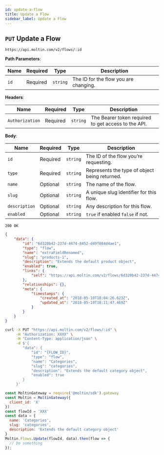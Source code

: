 ```yaml
---
id: update-a-flow
title: Update a Flow
sidebar_label: Update a Flow
---
```


## `PUT` Update a Flow

```http
https://api.moltin.com/v2/flows/:id
```

<!--DOCUSAURUS_CODE_TABS-->

<!-- Request -->

**Path Parameters**:

| Name | Required | Type | Description |
| --- | --- | --- | --- |
| `id` | Required | `string` | The ID for the flow you are changing. |

**Headers**:

| Name | Required | Type | Description |
| --- | --- | --- | --- |
| `Authorization` | Required | `string` | The Bearer token required to get access to the API. |

**Body**:

| Name | Required | Type | Description |
| --- | --- | --- | --- |
| `id` | Required | `string` | The ID of the flow you’re requesting. |
| `type` | Required | `string` | Represents the type of object being returned. |
| `name` | Optional | `string` | The name of the flow. |
| `slug` | Optional | `string` | A unique slug identifier for this flow. |
| `description` | Optional | `string` | Any description for this flow. |
| `enabled` | Optional | `string` | `true` if enabled `false` if not. |


<!-- Response -->

`200 OK`


```json
{
    "data": {
        "id": "6d320b42-237d-4474-8452-d49f884d4ae1",
        "type": "flow",
        "name": "extraFieldRenamed",
        "slug": "products-1",
        "description": "Extends the default product object",
        "enabled": true,
        "links": {
            "self": "https://api.moltin.com/v2/flows/6d320b42-237d-4474-8452-d49f884d4ae1"
        },
        "relationships": {},
        "meta": {
            "timestamps": {
                "created_at": "2018-05-10T18:04:26.623Z",
                "updated_at": "2018-05-10T18:11:47.469Z"
            }
        }
    }
}
```

<!--END_DOCUSAURUS_CODE_TABS-->

<!--DOCUSAURUS_CODE_TABS-->

<!--cURL-->

```bash
curl -X PUT "https://api.moltin.com/v2/flows/:id" \
     -H "Authorization: XXXX" \
     -H "Content-Type: application/json" \
     -d $'{
        "data": {
            "id": "{FLOW_ID}",
            "type": "flow",
            "name": "Categories",
            "slug": "categories",
            "description": "Extends the default category object",
            "enabled": true
        }
     }'
```

<!--JavaScript SDK-->

```javascript
const MoltinGateway = require('@moltin/sdk').gateway
const Moltin = MoltinGateway({
  client_id: 'X'
})
const flowId = 'XXX'
const data = {
  name: 'Categories',
  slug: 'categories',
  description: 'Extends the default category object'
}
Moltin.Flows.Update(flowId, data).then(flow => {
  // Do something
});
```

<!--END_DOCUSAURUS_CODE_TABS-->
